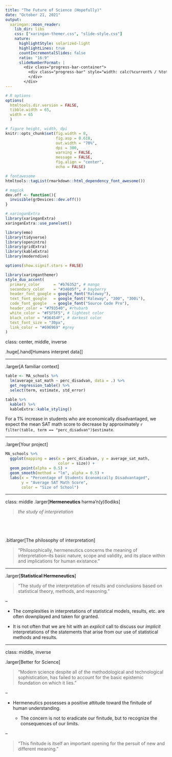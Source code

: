 ```yaml
---
title: "The Future of Science (Hopefully)"
date: "October 21, 2021"
output:
  xaringan::moon_reader:
    lib_dir: libs
    css: ["xaringan-themer.css", "slide-style.css"]
    nature:
      highlightStyle: solarized-light
      highlightLines: true
      countIncrementalSlides: false
      ratio: "16:9"
      slideNumberFormat: |
        <div class="progress-bar-container">
          <div class="progress-bar" style="width: calc(%current% / %total% * 100%);">
          </div>
        </div>
---
```



```r
# R options
options(
  htmltools.dir.version = FALSE,
  tibble.width = 65,
  width = 65
  )

# figure height, width, dpi
knitr::opts_chunk$set(fig.width = 8, 
                      fig.asp = 0.618,
                      out.width = "70%",
                      dpi = 300, 
                      warning = FALSE, 
                      message = FALSE, 
                      fig.align = "center", 
                      echo = FALSE)

# fontawesome
htmltools::tagList(rmarkdown::html_dependency_font_awesome())

# magick
dev.off <- function(){
  invisible(grDevices::dev.off())
}

# xaringanExtra
library(xaringanExtra)
xaringanExtra::use_panelset()

library(emo)
library(tidyverse)
library(openintro)
library(gridExtra)
library(kableExtra)
library(moderndive)

options(show.signif.stars = FALSE)
```

```r
library(xaringanthemer)
style_duo_accent(
  primary_color      = "#b76352", # mango
  secondary_color    = "#34605f", # bayberry
  header_font_google = google_font("Raleway"),
  text_font_google   = google_font("Raleway", "300", "300i"),
  code_font_google   = google_font("Source Code Pro"),
  header_color = "#793540", #rhubarb
  white_color = "#F5F5F5", # lightest color
  black_color = "#36454F", # darkest color
  text_font_size = "30px", 
  link_color = "#696969" #grey
)
```

class: center, middle, inverse

.huge[.hand[Humans interpret data]]

---

.larger[A familiar context]

```r
table <- MA_schools %>% 
  lm(average_sat_math ~ perc_disadvan, data = .) %>% 
  get_regression_table() %>% 
  select(term, estimate, std_error)

table %>% 
  kable() %>% 
  kableExtra::kable_styling()
```

For a 1% increase in students who are economically disadvantaged, we expect the
mean SAT math score to decrease by approximately `r filter(table, term == "perc_disadvan")$estimate`. 

---

.larger[Your project]

```r
MA_schools %>% 
  ggplot(mapping = aes(x = perc_disadvan, y = average_sat_math, 
                       color = size)) + 
  geom_point(alpha = 0.5) + 
  geom_smooth(method = "lm", alpha = 0.5) + 
  labs(x = "Percentage of Students Economically Disadvantaged", 
       y = "Average SAT Math Score", 
       color = "Size of School")
```

---

class: middle
.larger[**Hermeneutics**  hərmə'n(y)o͞odiks]

> *the study of interpretation*

</br>
--

.bitlarger[The philosophy of interpretation]

<!-- "Hermeneutics treats interpretation itself as the subject matter and not as  -->
<!-- auxiliary to the study of something else."  -->

> "Philosophically, hermeneutics concerns the meaning of interpretation--its
> basic nature, scope and validity, and its place within and implications for
> human existance." 

---

.larger[**Statistical Hermeneutics**]

> "The study of the interpretation of results and conclusions based on
> statistical theory, methods, and reasoning."

--

- The complexities in interpretations of statistical models, results, etc. are
often downplayed and taken for granted. 

- It is not often that we are hit with an *explicit* call to discuss our 
*implicit* interpretations of the statements that arise from our use of
statistical methods and results. 

---

class: middle, inverse

.larger[Better for Science]

> "Modern science despite all of the methodological and technological 
> sophistication, has failed to account for the basic epistemic foundation 
> on which it lies." 

--

- Hermeneutics possesses a positive attitude toward the finitude of human 
understanding. 

  * The concern is not to eradicate our finitude, but to recognize the 
  consequences of our limits. 
  
--

> "This finitude is itself an important opening for the persuit of new and 
> different meaning." 
